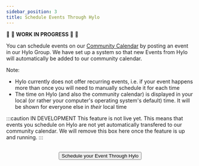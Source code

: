 ```yaml
---
sidebar_position: 3
title: Schedule Events Through Hylo
---
```


:construction: :seedling: **WORK IN PROGRESS**  :seedling: :construction:

You can schedule events on our [Community Calendar](/#events-overview) by posting an event in our Hylo Group. We have set up a system so that new Events from Hylo will automatically be added to our community calendar. 

Note:
- Hylo currently does not offer recurring events, i.e. if your event happens more than once you will need to manually schedule it for each time
- The time on Hylo (and also the community calendar) is displayed in your local (or rather your computer's operating system's default) time. It will be shown for everyone else in *their* local time

:::caution IN DEVELOPMENT
This feature is not live yet. This means that events you schedule on Hylo are not yet automatically transfered to our community calendar. We will remove this box here once the feature is up and running. 
:::


<center>
  <br/>
  <a href="https://www.hylo.com/groups/convergent-facilitation/create/post?newPostType=event"> 
    <button className="button button--primary" type="submit">
     Schedule your Event Through Hylo
    </button>
  </a>
</center> 
<br/>
